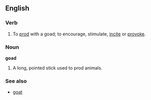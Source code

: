 ==English==

===Verb===
{{en-infl-reg-consonant|goad||}}
# To [[prod]] with a goad; to encourage, stimulate, [[incite]] or [[provoke]].

===Noun===
'''goad'''
# A long, pointed stick used to prod animals.

===See also===
*[[goat]]